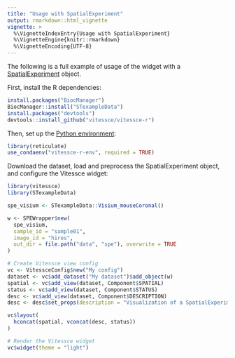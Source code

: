 ```yaml
---
title: "Usage with SpatialExperiment"
output: rmarkdown::html_vignette
vignette: >
  %\VignetteIndexEntry{Usage with SpatialExperiment}
  %\VignetteEngine{knitr::rmarkdown}
  %\VignetteEncoding{UTF-8}
---
```


The following is a full example of usage of the widget with a [SpatialExperiment](https://bioconductor.org/packages/release/bioc/html/SpatialExperiment.html) object.

First, install the R dependencies:

```r
install.packages("BiocManager")
BiocManager::install("STexampleData")
install.packages("devtools")
devtools::install_github("vitessce/vitessce-r")
```

Then, set up the [Python environment](./local_data_overview.html):

```r
library(reticulate)
use_condaenv("vitessce-r-env", required = TRUE)
```

Download the dataset, load and preprocess the SpatialExperiment object, and configure the Vitessce widget:

```r
library(vitessce)
library(STexampleData)

spe_visium <- STexampleData::Visium_mouseCoronal()

w <- SPEWrapper$new(
  spe_visium,
  sample_id = "sample01",
  image_id = "hires",
  out_dir = file.path("data", "spe"), overwrite = TRUE
)

# Create Vitessce view config
vc <- VitessceConfig$new("My config")
dataset <- vc$add_dataset("My dataset")$add_object(w)
spatial <- vc$add_view(dataset, Component$SPATIAL)
status <- vc$add_view(dataset, Component$STATUS)
desc <- vc$add_view(dataset, Component$DESCRIPTION)
desc <- desc$set_props(description = "Visualization of a SpatialExperiment object.")

vc$layout(
  hconcat(spatial, vconcat(desc, status))
)

# Render the Vitessce widget
vc$widget(theme = "light")
```



